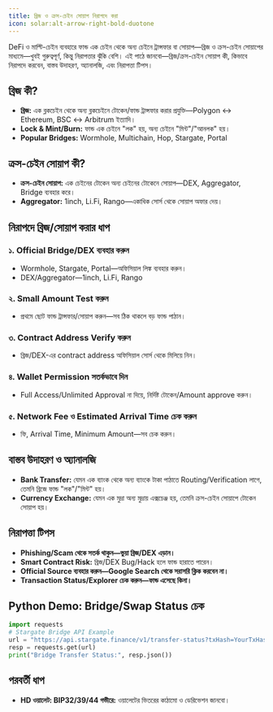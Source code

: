 ```yaml
---
title: ব্রিজ ও ক্রস-চেইন সোয়াপ নিরাপদে করা
icon: solar:alt-arrow-right-bold-duotone
---
```


DeFi ও মাল্টি-চেইন ব্যবহারে ফান্ড এক চেইন থেকে অন্য চেইনে ট্রান্সফার বা সোয়াপ—ব্রিজ ও ক্রস-চেইন সোয়াপের মাধ্যমে—খুবই গুরুত্বপূর্ণ, কিন্তু নিরাপত্তার ঝুঁকি বেশি। এই পাঠে জানবো—ব্রিজ/ক্রস-চেইন সোয়াপ কী, কিভাবে নিরাপদে করবেন, বাস্তব উদাহরণ, অ্যানালজি, এবং নিরাপত্তা টিপস।

## ব্রিজ কী?
- **ব্রিজ:** এক ব্লকচেইন থেকে অন্য ব্লকচেইনে টোকেন/ফান্ড ট্রান্সফার করার প্রযুক্তি—Polygon ↔ Ethereum, BSC ↔ Arbitrum ইত্যাদি।
- **Lock & Mint/Burn:** ফান্ড এক চেইনে "লক" হয়, অন্য চেইনে "মিন্ট"/"আনলক" হয়।
- **Popular Bridges:** Wormhole, Multichain, Hop, Stargate, Portal

## ক্রস-চেইন সোয়াপ কী?
- **ক্রস-চেইন সোয়াপ:** এক চেইনের টোকেন অন্য চেইনের টোকেনে সোয়াপ—DEX, Aggregator, Bridge ব্যবহার করে।
- **Aggregator:** 1inch, Li.Fi, Rango—একাধিক সোর্স থেকে সোয়াপ অফার দেয়।

## নিরাপদে ব্রিজ/সোয়াপ করার ধাপ
### ১. Official Bridge/DEX ব্যবহার করুন
- Wormhole, Stargate, Portal—অফিসিয়াল লিঙ্ক ব্যবহার করুন।
- DEX/Aggregator—1inch, Li.Fi, Rango

### ২. Small Amount Test করুন
- প্রথমে ছোট ফান্ড ট্রান্সফার/সোয়াপ করুন—সব ঠিক থাকলে বড় ফান্ড পাঠান।

### ৩. Contract Address Verify করুন
- ব্রিজ/DEX-এর contract address অফিসিয়াল সোর্স থেকে মিলিয়ে নিন।

### ৪. Wallet Permission সতর্কভাবে দিন
- Full Access/Unlimited Approval না দিয়ে, নির্দিষ্ট টোকেন/Amount approve করুন।

### ৫. Network Fee ও Estimated Arrival Time চেক করুন
- ফি, Arrival Time, Minimum Amount—সব চেক করুন।

## বাস্তব উদাহরণ ও অ্যানালজি
- **Bank Transfer:** যেমন এক ব্যাংক থেকে অন্য ব্যাংকে টাকা পাঠাতে Routing/Verification লাগে, তেমনি ব্রিজে ফান্ড "লক"/"মিন্ট" হয়।
- **Currency Exchange:** যেমন এক মুদ্রা অন্য মুদ্রায় এক্সচেঞ্জ হয়, তেমনি ক্রস-চেইন সোয়াপে টোকেন সোয়াপ হয়।

## নিরাপত্তা টিপস
- **Phishing/Scam থেকে সতর্ক থাকুন—ভুয়া ব্রিজ/DEX এড়ান।**
- **Smart Contract Risk:** ব্রিজ/DEX Bug/Hack হলে ফান্ড হারাতে পারেন।
- **Official Source ব্যবহার করুন—Google Search থেকে সরাসরি ক্লিক করবেন না।**
- **Transaction Status/Explorer চেক করুন—ফান্ড এসেছে কিনা।**

## Python Demo: Bridge/Swap Status চেক
```python
import requests
# Stargate Bridge API Example
url = "https://api.stargate.finance/v1/transfer-status?txHash=YourTxHash"
resp = requests.get(url)
print("Bridge Transfer Status:", resp.json())
```

## পরবর্তী ধাপ
- **HD ওয়ালেট: BIP32/39/44 গভীরে:** ওয়ালেটের ভিতরের কাঠামো ও ডেরিভেশন জানবো।
